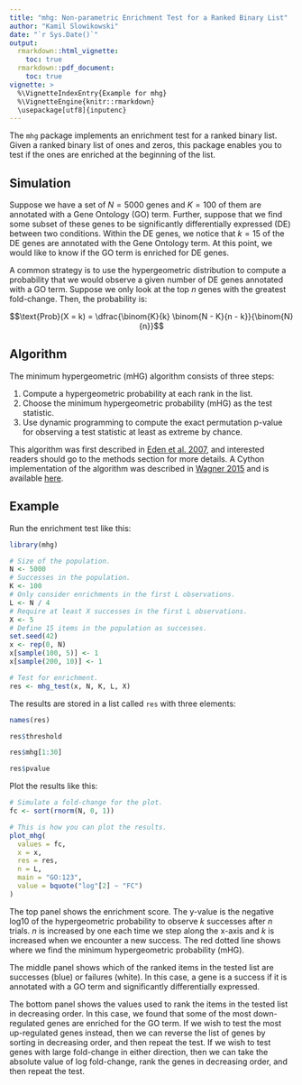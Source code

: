 ```yaml
---
title: "mhg: Non-parametric Enrichment Test for a Ranked Binary List"
author: "Kamil Slowikowski"
date: "`r Sys.Date()`"
output:
  rmarkdown::html_vignette:
    toc: true
  rmarkdown::pdf_document:
    toc: true
vignette: >
  %\VignetteIndexEntry{Example for mhg}
  %\VignetteEngine{knitr::rmarkdown}
  \usepackage[utf8]{inputenc}
---
```


The `mhg` package implements an enrichment test for a ranked binary list. Given
a ranked binary list of ones and zeros, this package enables you to test if the
ones are enriched at the beginning of the list.

## Simulation

Suppose we have a set of $N = 5000$ genes and $K = 100$ of them are annotated
with a Gene Ontology (GO) term. Further, suppose that we find some subset of
these genes to be significantly differentially expressed (DE) between two
conditions. Within the DE genes, we notice that $k = 15$ of the DE genes are
annotated with the Gene Ontology term. At this point, we would like to know if
the GO term is enriched for DE genes.

A common strategy is to use the hypergeometric distribution to compute
a probability that we would observe a given number of DE genes annotated with
a GO term. Suppose we only look at the top $n$ genes with the greatest
fold-change. Then, the probability is:

$$\text{Prob}(X = k) = \dfrac{\binom{K}{k} \binom{N - K}{n - k}}{\binom{N}{n}}$$

## Algorithm

The minimum hypergeometric (mHG) algorithm consists of three steps:

1. Compute a hypergeometric probability at each rank in the list.
2. Choose the minimum hypergeometric probability (mHG) as the test statistic.
3. Use dynamic programming to compute the exact permutation p-value for
   observing a test statistic at least as extreme by chance.

This algorithm was first described in [Eden et al. 2007][1], and interested
readers should go to the methods section for more details. A Cython
implementation of the algorithm was described in [Wagner 2015][2] and is
available [here][3].

[1]: http://dx.doi.org/10.1371/journal.pcbi.0030039
[2]: http://dx.doi.org/10.1101/018705
[3]: https://github.com/flo-compbio/xlmhg

## Example

Run the enrichment test like this:

```r
library(mhg)

# Size of the population.
N <- 5000
# Successes in the population.
K <- 100
# Only consider enrichments in the first L observations.
L <- N / 4
# Require at least X successes in the first L observations.
X <- 5
# Define 15 items in the population as successes.
set.seed(42)
x <- rep(0, N)
x[sample(100, 5)] <- 1
x[sample(200, 10)] <- 1

# Test for enrichment.
res <- mhg_test(x, N, K, L, X)
```

The results are stored in a list called `res` with three elements:

```r
names(res)

res$threshold

res$mhg[1:30]

res$pvalue
```

Plot the results like this:

```r
# Simulate a fold-change for the plot.
fc <- sort(rnorm(N, 0, 1))

# This is how you can plot the results.
plot_mhg(
  values = fc,
  x = x,
  res = res,
  n = L,
  main = "GO:123",
  value = bquote("log"[2] ~ "FC")
)
```

The top panel shows the enrichment score. The y-value is the negative log10
of the hypergeometric probability to observe $k$ successes after $n$ trials.
$n$ is increased by one each time we step along the x-axis and $k$ is increased
when we encounter a new success. The red dotted line shows where we find the
minimum hypergeometric probability (mHG).

The middle panel shows which of the ranked items in the tested list are
successes (blue) or failures (white). In this case, a gene is a success if it
is annotated with a GO term and significantly differentially expressed.

The bottom panel shows the values used to rank the items in the tested list in
decreasing order. In this case, we found that some of the most down-regulated
genes are enriched for the GO term. If we wish to test the most up-regulated
genes instead, then we can reverse the list of genes by sorting in decreasing
order, and then repeat the test. If we wish to test genes with large
fold-change in either direction, then we can take the absolute value of log
fold-change, rank the genes in decreasing order, and then repeat the test.
